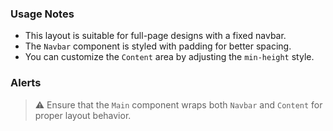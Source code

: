 ### Usage Notes
- This layout is suitable for full-page designs with a fixed navbar.
- The `Navbar` component is styled with padding for better spacing.
- You can customize the `Content` area by adjusting the `min-height` style.

### Alerts
> ⚠️ Ensure that the `Main` component wraps both `Navbar` and `Content` for proper layout behavior.

